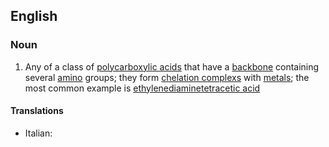 ==English==

===Noun===
{{en-noun|sg=[[polyaminopolycarboxylic]] [[acid]]}}

# {{organic compound}} Any of a class of [[polycarboxylic acid]]s that have a [[backbone]] containing several [[amino]] groups; they form [[chelation complex]]s with [[metal]]s; the most common example is [[ethylenediaminetetracetic acid]]

====Translations====
{{trans-top}}
* Italian: {{t-|it|acido poliamminopolicarbossilico|m}}
{{trans-mid}}
{{trans-bottom}}